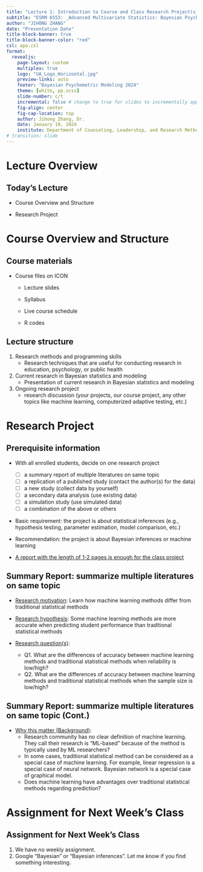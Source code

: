 ```yaml
---
title: "Lecture 1: Introduction to Course and Class Research Project(s)"
subtitle: "ESRM 6553: _Advanced Multivariate Statistics: Bayesian Psychometric Modeling_"
author: "JIHONG ZHANG"
date: "Presentation Date"
title-block-banner: true
title-block-banner-color: "red"
csl: apa.csl
format: 
  revealjs:
    page-layout: custom
    multiplex: true
    logo: "UA_Logo_Horizontal.jpg"
    preview-links: auto
    footer: "Bayesian Psychometric Modeling 2024"
    theme: [white, pp.scss]
    slide-number: c/t
    incremental: false # change to true for slides to incrementally appear
    fig-align: center
    fig-cap-location: top
    author: Jihong Zhang, Dr.
    date: January 19, 2024
    institute: Department of Counseling, Leadership, and Research Methods (CLRM)
# transition: slide
---
```


# Lecture Overview

## Today's Lecture

-   Course Overview and Structure

-   Research Project

# Course Overview and Structure

## Course materials

-   Course files on ICON
    -   Lecture slides

    -   Syllabus

    -   Live course schedule

    -   R codes

## Lecture structure

1.  Research methods and programming skills
    -   Research techniques that are useful for conducting research in education, psychology, or public health
2.  Current research in Bayesian statistics and modeling
    -   Presentation of current research in Bayesian statistics and modeling
3.  Ongoing research project
    -   research discussion (your projects, our course project, any other topics like machine learning, computerized adaptive testing, etc.)

# Research Project

## Prerequisite information

-   With all enrolled students, decide on one research project

    -   [ ] a summary report of multiple literatures on same topic
    -   [ ] a replication of a published study (contact the author(s) for the data)
    -   [ ] a new study (collect data by yourself)
    -   [ ] a secondary data analysis (use existing data)
    -   [ ] a simulation study (use simulated data)
    -   [ ] a combination of the above or others

-   Basic requirement: the project is about statistical inferences (e.g., hypothesis testing, parameter estimation, model comparison, etc.)

-   Recommendation: the project is about Bayesian inferences or machine learning

-   [A report with the length of 1-2 pages is enough for the class project]{.underline}

## Summary Report: summarize multiple literatures on same topic

-   [Research motivation]{.underline}: Learn how machine learning methods differ from traditional statistical methods

-   [Research hypothesis]{.underline}: Some machine learning methods are more accurate when predicting student performance than traditional statistical methods

-   [Research question(s)]{.underline}:

    -   Q1. What are the differences of accuracy between machine learning methods and traditional statistical methods when reliability is low/high?
    -   Q2. What are the differences of accuracy between machine learning methods and traditional statistical methods when the sample size is low/high?

## Summary Report: summarize multiple literatures on same topic (Cont.)

-   [Why this matter (Background)]{.underline}:
    -   Research community has no clear definition of machine learning. They call their research is "ML-based" because of the method is typically used by ML researchers?
    -   In some cases, traditional statistical method can be considered as a special case of machine learning. For example, linear regression is a special case of neural network. Bayesian network is a special case of graphical model.
    -   Does machine learning have advantages over traditional statistical methods regarding prediction?

# Assignment for Next Week's Class

## Assignment for Next Week's Class

1.  We have no weekly assignment.
2.  Google "Bayesian" or "Bayesian inferences". Let me know if you find something interesting.
